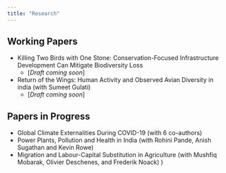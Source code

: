 ```yaml
---
title: "Research"
---
```


## Working Papers

* Killing Two Birds with One Stone: Conservation-Focused Infrastructure Development Can Mitigate Biodiversity Loss
    + [*Draft coming soon*]
    
* Return of the Wings: Human Activity and Observed Avian Diversity in india (with Sumeet Gulati)
    + [*Draft coming soon*]
    
## Papers in Progress

* Global Climate Externalities During COVID-19 (with 6 co-authors)
* Power Plants, Pollution and Health in India (with Rohini Pande, Anish Sugathan and Kevin Rowe) 
* Migration and Labour-Capital Substitution in Agriculture (with Mushfiq Mobarak, Olivier Deschenes, and Frederik Noack) )